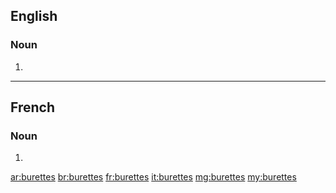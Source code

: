 ==English==

===Noun===
{{head|en|plural}}

# {{plural of|burette|lang=en}}

----

==French==

===Noun===
{{head|fr|plural}}

# {{plural of|burette|lang=fr}}

[[ar:burettes]]
[[br:burettes]]
[[fr:burettes]]
[[it:burettes]]
[[mg:burettes]]
[[my:burettes]]